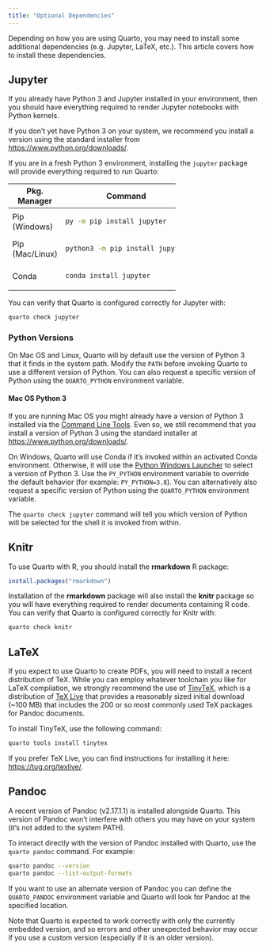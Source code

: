```yaml
---
title: "Optional Dependencies"
---
```


Depending on how you are using Quarto, you may need to install some additional dependencies (e.g. Jupyter, LaTeX, etc.). This article covers how to install these dependencies.

## Jupyter {.platform-table}

If you already have Python 3 and Jupyter installed in your environment, then you should have everything required to render Jupyter notebooks with Python kernels.

If you don't yet have Python 3 on your system, we recommend you install a version using the standard installer from <https://www.python.org/downloads/>.

If you are in a fresh Python 3 environment, installing the `jupyter` package will provide everything required to run Quarto:

+--------------+--------------------------------+
| Pkg. Manager | Command                        |
+==============+================================+
| Pip\         | ``` bash                       |
| (Windows)    | py -m pip install jupyter      |
|              | ```                            |
+--------------+--------------------------------+
| Pip\         | ``` bash                       |
| (Mac/Linux)  | python3 -m pip install jupyter |
|              | ```                            |
+--------------+--------------------------------+
| Conda        | ``` bash                       |
|              | conda install jupyter          |
|              | ```                            |
+--------------+--------------------------------+

You can verify that Quarto is configured correctly for Jupyter with:

``` bash
quarto check jupyter
```

### Python Versions

On Mac OS and Linux, Quarto will by default use the version of Python 3 that it finds in the system path. Modify the `PATH` before invoking Quarto to use a different version of Python. You can also request a specific version of Python using the `QUARTO_PYTHON` environment variable.

::: callout-warning
#### Mac OS Python 3

If you are running Mac OS you might already have a version of Python 3 installed via the [Command Line Tools](https://developer.apple.com/xcode/features/). Even so, we still recommend that you install a version of Python 3 using the standard installer at <https://www.python.org/downloads/>.
:::

On Windows, Quarto will use Conda if it's invoked within an activated Conda environment. Otherwise, it will use the [Python Windows Launcher](https://docs.python.org/3/using/windows.html#launcher) to select a version of Python 3. Use the `PY_PYTHON` environment variable to override the default behavior (for example: `PY_PYTHON=3.8`). You can alternatively also request a specific version of Python using the `QUARTO_PYTHON` environment variable.

The `quarto check jupyter` command will tell you which version of Python will be selected for the shell it is invoked from within.

## Knitr

To use Quarto with R, you should install the **rmarkdown** R package:

``` r
install.packages("rmarkdown")
```

Installation of the **rmarkdown** package will also install the **knitr** package so you will have everything required to render documents containing R code. You can verify that Quarto is configured correctly for Knitr with:

``` bash
quarto check knitr
```

## LaTeX

If you expect to use Quarto to create PDFs, you will need to install a recent distribution of TeX. While you can employ whatever toolchain you like for LaTeX compilation, we strongly recommend the use of [TinyTeX](https://yihui.org/tinytex/), which is a distribution of [TeX Live](https://tug.org/texlive/) that provides a reasonably sized initial download (\~100 MB) that includes the 200 or so most commonly used TeX packages for Pandoc documents.

To install TinyTeX, use the following command:

``` bash
quarto tools install tinytex
```

If you prefer TeX Live, you can find instructions for installing it here: <https://tug.org/texlive/>.

## Pandoc

A recent version of Pandoc (v2.17.1.1) is installed alongside Quarto. This version of Pandoc won't interfere with others you may have on your system (it's not added to the system PATH).

To interact directly with the version of Pandoc installed with Quarto, use the `quarto pandoc` command. For example:

``` bash
quarto pandoc --version
quarto pandoc --list-output-formats
```

If you want to use an alternate version of Pandoc you can define the `QUARTO_PANDOC` environment variable and Quarto will look for Pandoc at the specified location.

Note that Quarto is expected to work correctly with only the currently embedded version, and so errors and other unexpected behavior may occur if you use a custom version (especially if it is an older version).
